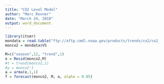 ---
title: "CO2 Level Model"
author: "Marc Rovner"
date: "March 24, 2018"
output: word_document
---

```{r}
library(itsmr)
mondata = read.table("ftp://aftp.cmdl.noaa.gov/products/trends/co2/co2_mm_mlo.txt")
monco2 = mondata$V5

```

```{r}
M=c("season",12, "trend",1)
e = Resid(monco2,M)
#t = trend(monco2,1)
#y = monco2-t
a = arma(e,1,1)
f = forecast(monco2, M, a, alpha = 0.05)
```

